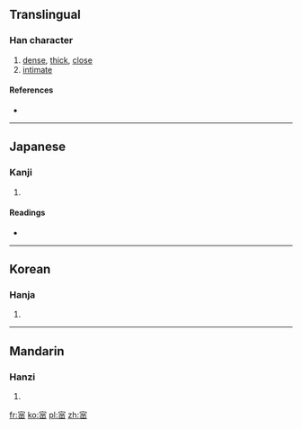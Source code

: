 {{also|密}}
==Translingual==

===Han character===
{{Han char|rn=40|rad=宀|as=07|sn=10|four=|canj=十水金山 (JECU)}}

# [[dense]], [[thick]], [[close]]
# [[intimate]]

====References====
* {{Han ref|kx=0287.101|dkj=07190|hdz=20936.040|uh=5BBB|ud=23483}}

----

==Japanese==

===Kanji===
{{ja-kanji|grade=|rs=宀07}}

# {{defn|Japanese|sort=宀07}}

====Readings====
* {{ja-readings|on=[[みつ]] (mitsu)|kun=[[しげし]] (shigeshi), [[ひそか]] (hisoka), [[ひそかに]] (hisokani)}}

----

==Korean==

===Hanja===
{{ko-hanja|hangeul=밀|rv=mil|mr=mil}}

# {{defn|Korean|sort=宀07}}

----

==Mandarin==

===Hanzi===
{{cmn-hanzi|pin=[[mì]] ([[mi4]])|wg=mi<sup>4</sup>}}

# {{defn|Mandarin|sort=宀07}}

[[fr:宻]]
[[ko:宻]]
[[pl:宻]]
[[zh:宻]]